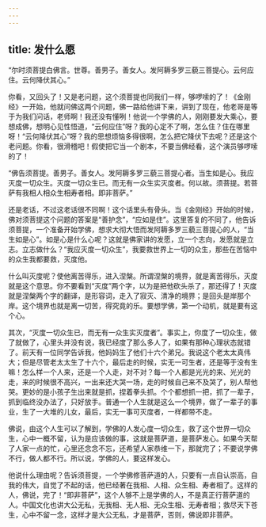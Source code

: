 ```yaml
---
---
---
```

title: 发什么愿
---




“尔时须菩提白佛言。世尊。善男子。善女人。发阿耨多罗三藐三菩提心。云何应住。云何降伏其心。”

你看，又回头了！又是老问题，这个须菩提也同我们一样，够啰嗦的了！《金刚经》一开始，他就问佛这两个问题，佛一路给他讲下来，讲到了现在，他老哥是等于为我们问话，老师啊！我还没有懂咧！他说一个学佛的人，刚刚要发大乘心，要想成佛，想明心见性悟道，“云何应住”呀？我的心定不了啊，怎么住？住在哪里呀！“云何降伏其心”呀？我的思想烦恼多得很啊，怎么把它降伏下去呢？还是这个老问题。你看，很滑稽吧！假使把它当一个剧本，不要当佛经看，这个演员够啰嗦的了！

“佛告须菩提。善男子。善女人。发阿耨多罗三藐三菩提心者。当生如是心。我应灭度一切众生。灭度一切众生已。而无有一众生实灭度者。何以故。须菩提。若菩萨有我相人相众生相寿者相。即非菩萨。”

还是老话，不过这老话很不同啊！这个话里头有骨头。当《金刚经》开始的时候，佛对须菩提这个问题的答案是“善护念”，“应如是住”。这里答复的不同了，他告诉须菩提，一个准备开始学佛，想求大彻大悟而发阿耨多罗三藐三菩提心的人，“当生如是心”。如是心是什么心呢？这就是佛家讲的发愿，立一个志向，发愿就是立志。立志做什么？“我应灭度一切众生”，我要救世界上一切的众生，那些在苦恼中的众生我都要救，灭度他。

什么叫灭度呢？使他离苦得乐，进入涅槃。所谓涅槃的境界，就是离苦得乐，灭度就是这个意思。你不要看到“灭度”两个字，以为是把他砍头杀了，那还得了！灭度就是涅槃两个字的翻译，是形容词，走入了寂灭、清净的境界；是回头是岸那个岸。这个境界也就是离一切苦，得究竟的乐。要想学佛，第一个动机，就是要有这个心。

其次，“灭度一切众生已，而无有一众生实灭度者”。事实上，你度了一切众生，做了就做了，心里头并没有说，我已经度了那么多人了，如果有那种心理状态就错了。前天有一位同学告诉我，他妈妈生了他们十六个弟兄。我说这个老太太真伟大；但是尽管老太太生了十六个，最后走的时候，实无一可生者，还是等于没有生嘛！怎么样一个人来，还是一个人走，对不对？每一个人都是光光的来、光光的走，来的时候很不高兴，一出来还大哭一场，走的时候自己来不及哭了，别人帮他哭。更妙的是小孩子生出来就是抓，捏着拳头抓。个个都想抓一把，抓了一辈子，抓到临终没办法了，只好放手。普通一个人生就是这么一个境界，做了一辈子的事业，生了一大堆的儿女，最后，实无一事可灭度者，一样都带不走。

佛说，由这个人生可以了解到，学佛的人发心度一切众生，救了这个世界一切众生，心中一概不留，认为是应该做的事，这就是菩萨道，是菩萨发心。如果今天帮了人家一点的忙，心里还念念不忘，还希望人家恭维一下，那就完了；不要说学佛不行，做人都不行。所以说，学佛的人，要这样发心。

他说什么理由呢？告诉须菩提，一个学佛修菩萨道的人，只要有一点自认崇高，自我的伟大，自觉了不起的话，他已经著在我相、人相、众生相、寿者相了。这样的人，佛说，完了！“即非菩萨”，这个人够不上是学佛的人，不是真正行菩萨道的人。中国文化也讲大公无私，无我相、无人相、无众生相、无寿者相；救尽天下苍生，心中不留一念，这样才是大公无私，才是菩萨，否则，佛说即非菩萨。